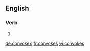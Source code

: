 
==English==

===Verb===
{{head|en|verb form}}

# {{en-third-person singular of|convoke}}

[[de:convokes]]
[[fr:convokes]]
[[vi:convokes]]